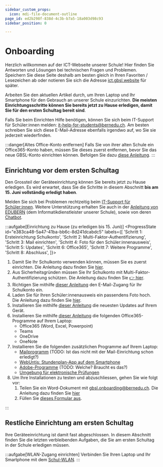 ```yaml
---
sidebar_custom_props:
  icon: mdi-file-document-outline
page_id: ed2b298f-838d-4c3b-b7a5-18a003d98c93
sidebar_position: 0

---
```



# Onboarding
Herzlich willkommen auf der ICT-Webseite unserer Schule! Hier finden Sie Antworten und Lösungen bei technischen Fragen und Problemen. Speichern Sie diese Seite deshalb am besten gleich in Ihren Favoriten / Lesezeichen ab oder notieren Sie sich die Adresse [ict.gbsl.website](ict.gbsl.website) für später.

Arbeiten Sie den aktuellen Artikel durch, um Ihren Laptop und Ihr Smartphone für den Gebrauch an unserer Schule einzurichten. **Die meisten Einrichtungsschritte können Sie bereits jetzt zu Hause erledigen, damit Sie für den ersten Schultag bereit sind**.

Falls Sie beim Einrichten Hilfe benötigen, können Sie sich beim IT-Support für Schüler:innen melden: [it-help-for-students@bernedu.ch](mailto:it-help-for-students@bernedu.ch). Am besten schreiben Sie sich diese E-Mail-Adresse ebenfalls irgendwo auf, wo Sie sie jederzeit wiederfinden.

:::danger[Altes Office-Konto entfernen]
Falls Sie von ihrer alten Schule ein Office365-Konto haben, müssen Sie dieses zuerst entfernen, bevor Sie das neue GBSL-Konto einrichten können. Befolgen Sie dazu [diese Anleitung](TODO).
:::

## Einrichtung vor dem ersten Schultag
Den Grossteil der Geräteeinrichtung können Sie bereits jetzt zu Hause erledigen. Es wird erwartet, dass Sie die Schritte in diesem Abschnitt **bis am 15. Juni vollständig erledigt haben**. 

Melden Sie sich bei Problemen rechtzeitig beim [IT-Support für Schüler:innen](mailto:it-help-for-students@bernedu.ch). Weitere Unterstützung erhalten Sie auch in der [Anleitung von EDUBERN](https://erzbe.sharepoint.com/sites/EDUBERN-Infohub-Hilfsmittel/Lists/Hilfsmittel/Attachments/157/Anleitung%20–%20Onboarding%20EDUBERN%20BYOD%20FED_RESET_D.pdf) (dem Informatikdienstleister unserer Schule), sowie von deren [Chatbot](https://qr.edubern.ch/assistent).

:::aufgabe[Einrichtung zu Hause (zu erledigen bis 15. Juni)]
<ProgressState id="e383ca48-5a47-41ba-bb6c-8d241dcabdc5" labels={[
  'Schritt 1: Ersteinrichtung Schulkonto',
  'Schritt 2: Multi-Faktor-Authentifizierung',
  'Schritt 3: Mail einrichten',
  'Schritt 4: Foto für den Schüler:innenausweis',
  'Schritt 5: Updates',
  'Schritt 6: Office365',
  'Schritt 7: Weitere Programme',
  'Schritt 8: Abschluss',
]}>
1. Damit Sie Ihr Schulkonto verwenden können, müssen Sie es zuerst einrichten. Die Anleitung dazu finden Sie [hier](./01-accounts/01-schulkonto/index.mdx).
2. Aus Sicherheitsgründen müssen Sie Ihr Schulkonto mit Multi-Faktor-Authentifizierung schützen. Die Anleitung dazu finden Sie [👉 hier](TODO).
3. Richtigen Sie mithilfe [dieser Anleitung](TODO) den E-Mail-Zugang für Ihr Schulkonto ein.
4. Laden Sie für Ihren Schüler:innenausweis ein passendens Foto hoch. Die Anleitung dazu finden Sie [hier](../../schulkonto/foto-ausweis/README.md).
5. Installieren Sie mithilfe [dieser Anleitung](/docs/tipps/updates/README.md) die neuesten Updates auf Ihrem Gerät.
6. Installieren Sie mithilfe [dieser Anleitung](http://portal.office.com/) die folgenden Office365-Programme auf Ihrem Laptop:
   - Office365 (Word, Excel, Powerpoint)
   - Teams
   - OneDrive
   - OneNote
7. Installieren Sie die folgenden zusätzlichen Programme auf Ihrem Laptop:
   - [Mailprogramm](TODO) (TODO: Ist das nicht mit der Mail-Einrichtung schon erledigt?)
   - [WebUntis: Stundenplan-App auf dem Smartphone](TODO)
   - [Adobe-Programme](TODO) (TODO: Welche? Braucht es das?)
   - [Umgebung für elektronische Prüfungen](TODO)
8. Um Ihre Installationen zu testen und abzuschliessen, gehen Sie wie folgt vor:
   1. Teilen Sie ein Word-Dokument mit [gbsl.onboarding@bernedu.ch](mailto:gbsl.onboarding@bernedu.ch). Die Anleitung dazu finden Sie [hier](TODO)
   2. Füllen Sie [dieses Formular aus](https://forms.office.com/e/8rwV7ixe5G).
</ProgressState>
:::

## Restliche Einrichtung am ersten Schultag
Ihre Geräteeinrichtung ist damit fast abgeschlossen. In diesem Abschnitt finden Sie die letzten verbleibenden Aufgaben, die Sie am ersten Schultag in der Schule erledigen müssen.

:::aufgabe[WLAN-Zugang einrichten]
<TaskState id="454a9892-ca97-48dd-879b-fff295860c73" />
Verbinden Sie Ihren Laptop und Ihr Smartphone mit dem [Schul-WLAN](TODO).
:::

